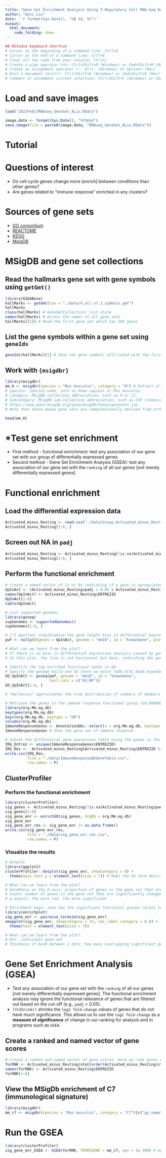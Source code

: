 ```yaml
---
title: "Gene Set Enrichment Analysis Using T-Regulatory Cell RNA-Seq Data"
author: "Anni Liu"
date: '`r format(Sys.Date(), "%B %d, %Y")`'
output: 
  html_document:
    code_folding: show
---
```


```r
## RStudio keyboard shortcut
# Cursor at the beginning of a command line: Ctrl+A
# Cursor at the end of a command line: Ctrl+E
# Clear all the code from your console: Ctrl+L
# Create a pipe operator %>%: Ctrl+Shift+M (Windows) or Cmd+Shift+M (Mac)
# Create an assignment operator <-: Alt+- (Windows) or Option+-(Mac) 
# Knit a document (knitr): Ctrl+Shift+K (Windows) or Cmd+Shift+K (Mac)
# Comment or uncomment current selection: Ctrl+Shift+C (Windows) or Cmd+Shift+C (Mac)
```


# Load and save images
```r
load("2023Feb17RNAseq_GeneSet_ALiu.RData")
```

```r
image.date <- format(Sys.Date(), "%Y%b%d")
save.image(file = paste0(image.date, "RNAseq_GeneSet_ALiu.RData"))
```


# Tutorial
# Questions of interest
* Do cell cycle genes change more [enrich] between conditions than other genes?
* Are genes related to "immune response" enriched in any clusters?


# Sources of gene sets
* [GO consortium](http://geneontology.org)
* [REACTOME](https://reactome.org)
* [KEGG](https://www.genome.jp/kegg/)
* [MsigDB](https://www.gsea-msigdb.org/gsea/msigdb/)


# MSigDB and gene set collections
## Read the hallmarks gene set with gene symbols using `getGmt()`
```r
library(GSEABase)
hallMarks <- getGmt(con = "./data/h.all.v7.1.symbols.gmt")
hallMarks
class(hallMarks) # GeneSetCollection; list-style
names(hallMarks) # Access the names of all gene sets
hallMarks[[1]] # Read the first gene set which has 200 genes
```

## List the gene symbols within a gene set using `geneIds`
```r
geneIds(hallMarks)[1] # Show the gene symbols affiliated with the first gene set
```


## Work with `{msigdbr}`
```r
library(msigdbr)
mm_H <- msigdbr(species = "Mus musculus", category = "H") # Extract all the mouse hallmark gene sets
# species: Species name, such as Homo sapiens or Mus musculus.
# category: MSigDB collection abbreviation, such as H or C1.
# subcategory: MSigDB sub-collection abbreviation, such as CGP (chemical and genetic pertubations) or BP (biological process).
# https://www.gsea-msigdb.org/gsea/msigdb/human/genesets.jsp
# Note that these mouse gene sets are computationally derived from orthologous analysis; they may not be perfect

head(mm_H)
```


# *Test gene set enrichment
* First method - functional enrichment: test any association of our gene set with our group of differentially expressed genes 
* Second method - Gene Set Enrichment Analysis (GSEA): test any association of our gene set with the `ranking` of all our genes [not merely differentially expressed genes] 

# Functional enrichment
## Load the differential expression data
```r
Activated_minus_Resting <- read.csv("./data/Group_Activated_minus_Resting.csv")
Activated_minus_Resting[1:6, ]
```


## Screen out NA in `padj`
```r
Activated_minus_Resting <- Activated_minus_Resting[!is.na(Activated_minus_Resting$padj), ]
Activated_minus_Resting[1:6, ]
```

## Perform the functional enrichment
```r
# Create a named vector of 1s or 0s indicating if a gene is upregulated or downregulated 
UpInAct <- (Activated_minus_Resting$padj < 0.05 & Activated_minus_Resting$log2FoldChange > 0) |> as.integer()
names(UpInAct) <- Activated_minus_Resting$ENTREZID
UpInAct[1:6]
table(UpInAct)

# List supported genomes
library(goseq)
supGenomes <- supportedGenomes() 
supGenomes[1:6, ]

# [!I mportant step]Examine the gene length bias in differential expression analysis and remove any artefactual enrichment for long and short genes 
pwf <- nullp(DEgenes = UpInAct, genome = "mm10", id = "knownGene", plot.fit = T).

# What can we learn from the plot?
# If there is no bias in differential expression analysis caused by gene length, the line will be horizontal.
# In this plot, the line is not horizontal but bent, indicating the gene length bias in the dataset.

# Identify the top enriched functional terms in GO 
# Specify the genome build and ID (here we match TxDb.UCSC.mm10.knownGene.db) and the categories we plan to test (GO:BP, GO:MF, GO:CC, KEGG). Unfortunately, goseq does not contain the gene set in the msigdbr.
GO_UpInAct <- goseq(pwf, genome = "mm10", id = "knownGene",
                    test.cats = c("GO:BP"))
GO_UpInAct[1:6, ]

# "Wallenius" approximates the true distribution of numbers of members of a category amongst DE genes by the Wallenius non-central hypergeometric distribution. This distribution assumes that within a category all genes have the same probability of being chosen. Therefore, this approximation works best when the range in probabilities obtained by the probability weighting function is small. "Wallenius" is the recommended method for calculating p-values.

# Retrieve the genes in the immune response functional group (GO:0006955)
library(org.Mm.eg.db)
keytypes(org.Mm.eg.db)
keys(org.Mm.eg.db, keytype = "GO")
columns(org.Mm.eg.db)
ImmuneResponseGenes <- AnnotationDbi::select(x = org.Mm.eg.db, keytype = "GOALL", keys = "GO:0006955", columns = "ENTREZID")
ImmuneResponseGenes # Show the gene set of immune response

# Subset the differential gene expression table using the genes in the immune response functional group (GO:0006955)
IRG_Entrez <- unique(ImmuneResponseGenes$ENTREZID)
IRG_Res <-  Activated_minus_Resting[Activated_minus_Resting$ENTREZID %in% IRG_Entrez, ]
write.csv(IRG_Res,
          file = "./data/ImmuneResponseDEGeneTable.csv",
          row.names = F)
```


## ClusterProfiler
### Perform the functional enrichment
```r
library(clusterProfiler)
sig_genes <- Activated_minus_Resting[!is.na(Activated_minus_Resting$padj) & Activated_minus_Resting$padj < 0.05, 1]
sig_genes[1:6]
sig_gene_enr <- enrichGO(sig_genes, OrgDb = org.Mm.eg.db)
sig_gene_enr 
sig_gene_enr_res <- sig_gene_enr |> as.data.frame()
write.csv(sig_gene_enr_res,
          file = "./data/sig_gene_enr_res.csv",
          row.names = F)
```


### Visualize the results
```r
# Dotplot
library(ggplot2)
clusterProfiler::dotplot(sig_gene_enr, showCategory = 8) +
  theme(axis.text.y = element_text(size = 7)) # Make the GO term description smaller

# What can we learn from the plot?
# GeneRatio on the X-axis: proportion of genes in the gene set that are significantly changed between the activated status and resting status
# Count: number of genes in the gene set that are significantly changed between the activated status and resting status
# p.adjust: the more red, the more significant

# Enrichment maps: show how the significant functional groups relate to each other
library(enrichplot)
sig_gene_enr <- pairwise_termsim(sig_gene_enr)
emapplot(sig_gene_enr, showCategory = 15, cex_label_category = 0.6) + 
  theme(text = element_text(size = 7))

# What can we learn from the plot?
# Dot: individual gene set
# Thickness of bond between 2 dots: how many overlapping significant genes between 2 individual gene sets?
```

# Gene Set Enrichment Analysis (GSEA)
* Test any association of our gene set with the `ranking` of all our genes [not merely differentially expressed genes]. The functional enrichment analysis may ignore the functional relevance of genes that are filtered out based on the cut-off (e.g., `padj` < 0.05). 
* `lfcShrink()` shrinks the `log2 fold-change` values of genes that do not have much significance. This allows us to use the `log2 fold-change` as a **measure of significance** of change in our ranking for analysis and in programs such as `GSEA`.

## Create a ranked and named vector of gene scores
```r
# Create a ranked and named vector of gene scores. Here we rank genes using the `stat` to give sensible measure of differential expression. If we have the modified log2 fold changes using `lfsShrink()`, we could also use log2FoldChange to rank genes
forRNK <- Activated_minus_Resting$stat[order(Activated_minus_Resting$stat, decreasing = T)]
names(forRNK) <- Activated_minus_Resting$ENTREZID
forRNK[1:6]
```


## View the MSigDb enrichment of C7 (immunological signature)
```r
library(msigdbr)
mm_c7 <- msigdbr(species = "Mus musculus", category = "C7")[c("gs_name", "entrez_gene")]
```


# Run the GSEA
```r
library(clusterProfiler)
sig_gene_enr_GSEA <- GSEA(forRNK, TERM2GENE = mm_c7, eps = 1e-100) # eps: This parameter sets the boundary for calculating the p value.
```
